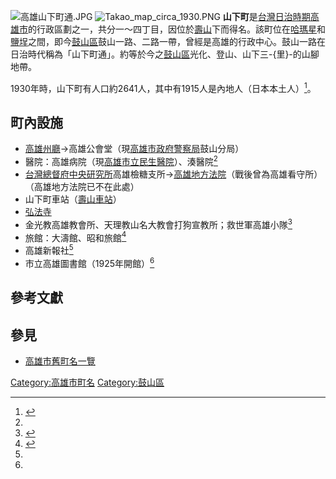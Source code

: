 [[File:高雄山下町通.JPG|thumb]]
{{japanese|japanese=山下町|kana=やましたちょう|romaji=Yamashitachō}}
[[File:Takao_map_circa_1930.PNG|thumb]]
'''山下町'''是[[台灣日治時期|台灣日治時期]][[高雄市|高雄市]]的行政區劃之一，共分一～四丁目，因位於[[壽山_(高雄市)|壽山]]下而得名。該町位在[[哈瑪星|哈瑪星]]和[[鹽埕區|鹽埕]]之間，即今[[鼓山區|鼓山區]]鼓山一路、二路一帶，曾經是高雄的行政中心。鼓山一路在日治時代稱為「山下町通」。約等於今之[[鼓山區|鼓山區]]光化、登山、山下三-{里}-的山腳地帶。

1930年時，山下町有人口約2641人，其中有1915人是內地人（日本本土人）<ref>{{cite book|title=[昭和五年]　國勢調查結果中間報　(高雄州高雄市)|year=1933|publisher=臺灣總督官房臨時國勢調查部}}</ref>。

== 町內設施 ==
* [[高雄州廳|高雄州廳]]→高雄公會堂（現[[高雄市政府警察局|高雄市政府警察局]]鼓山分局）
* 醫院：高雄病院（現[[高雄市立民生醫院|高雄市立民生醫院]]）、湊醫院<ref name="r1942"/>
* [[台灣總督府中央研究所|台灣總督府中央研究所]]高雄檢糖支所→[[高雄地方法院|高雄地方法院]]（戰後曾為高雄看守所）（高雄地方法院已不在此處）
* 山下町車站（[[壽山車站|壽山車站]]）
* [[弘法寺_(高雄市)|弘法寺]]
* 金光教高雄教會所、天理教山名大教會打狗宣教所；救世軍高雄小隊<ref name="takaoshi">{{cite book|title=高雄市要覧 昭和11年度|publisher=高雄市|year=1937}}</ref>
* 旅館：大濤館、昭和旅館<ref name="r1942">{{cite book|title=臺灣鐵道旅行案內|author=臺灣總督府交通局鐵道部|date=1942-02-21|publisher=社團法人東亞旅行社臺灣支部}}</ref>
* 高雄新報社<ref name="r1942"/>
* 市立高雄圖書館（1925年開館）<ref name="takaoshi"/>

== 參考文獻 ==
{{reflist}}

== 參見 ==
* [[高雄市舊町名一覽|高雄市舊町名一覽]]

{{高雄市舊町名}}

[[Category:高雄市町名|Category:高雄市町名]]
[[Category:鼓山區|Category:鼓山區]]